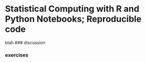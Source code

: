 # Statistical Computing with R and Python Notebooks; Reproducible code

blah
### discussion

### exercises